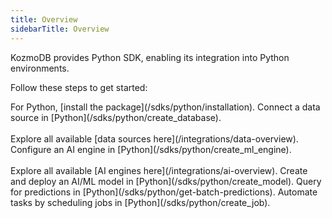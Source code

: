 ```yaml
---
title: Overview
sidebarTitle: Overview
---
```


KozmoDB provides Python SDK, enabling its integration into Python environments.

Follow these steps to get started:

<Steps>
  <Step title="Set up the development environment">
    For Python, [install the package](/sdks/python/installation).
  </Step>
  <Step title="Connect a data source">
    Connect a data source in [Python](/sdks/python/create_database).<br></br>
    Explore all available [data sources here](/integrations/data-overview).
  </Step>
  <Step title="Configure an AI engine">
    Configure an AI engine in [Python](/sdks/python/create_ml_engine).<br></br>
    Explore all available [AI engines here](/integrations/ai-overview).
  </Step>
  <Step title="Create and deploy an AI/ML model">
    Create and deploy an AI/ML model in [Python](/sdks/python/create_model).
  </Step>
  <Step title="Query for predictions">
    Query for predictions in [Python](/sdks/python/get-batch-predictions).
  </Step>
  <Step title="Automate customized workflows">
    Automate tasks by scheduling jobs in [Python](/sdks/python/create_job).
  </Step>
</Steps>
